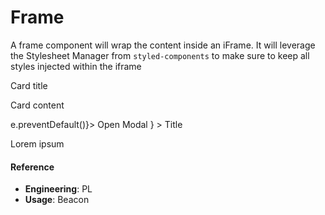 
<Meta title="🛠 Utilities/Frame" component={Frame} />

# Frame

A frame component will wrap the content inside an iFrame. It will leverage the Stylesheet Manager from `styled-components` to make sure to keep all styles injected within the iframe

<Preview>
  <Story name="default">
    <Frame style={{ height: '500px' }}>
      <HSDS.Provider>
        <Card>
          <Heading>Card title</Heading>
          <p>
            <Text>Card content</Text>
          </p>
          <div>
            <Modal
              trigger={
                <Button kind="primary" onClick={e => e.preventDefault()}>
                  Open Modal
                </Button>
              }
            >
              <Modal.Body>
                <Heading>Title</Heading>
                <p>Lorem ipsum</p>
              </Modal.Body>
            </Modal>
          </div>
        </Card>
      </HSDS.Provider>
    </Frame>
  </Story>
</Preview>

#### Reference

- **Engineering**: PL
- **Usage**: Beacon
